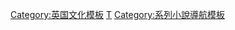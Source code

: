 {{Navbox
|name  = 福爾摩斯小說
|title = [[阿瑟·柯南·道尔]]的《[[夏洛克·福尔摩斯]]》
|image = [[Image:Paget holmes.png|120px]]
|listclass = hlist
|bodyclass = hlist
| above = 
* [[福尔摩斯探案|探案集]]
* {{tsl|en|Adaptations of Sherlock Holmes|歇洛克·福爾摩斯改编作品|改编作品}}
* {{tsl|en|Popular culture references to Sherlock Holmes|歇洛克·福爾摩斯大眾文化|大众文化}}

|group1 = 小说
|list1 =
* [[血字的研究]]（1887）
* [[四签名]]（1890）
* [[巴斯克維爾的獵犬]]（1902）
* [[恐怖谷 (福爾摩斯)|恐怖谷]]（1915）

|group2 = 故事集
|list2 =
* [[福爾摩斯辦案記]]（1892）
* [[福爾摩斯回憶錄]]（1894）
* [[福爾摩斯歸來記]]（1905）
* [[最后致意]]（1917）
* [[福爾摩斯檔案簿]]（1927）

|group3 = 人物
|list3 = 
* [[歇洛克·福尔摩斯|-{zh-hans:歇洛克·福尔摩斯; zh-tw:夏洛克·福爾摩斯;}-]]
*  [[迈克罗夫特·福尔摩斯]]
*  [[約翰·華生]]
*  [[雷斯垂德探長]]
*  [[賽巴斯丁·莫蘭]]
*  [[詹姆斯·莫里亚蒂教授]]
*  [[艾琳·艾德勒]]
*  [[瑪麗·摩斯坦]]
* {{tsl|en|Baker Street Irregulars|貝克街業餘偵探}}
* {{tsl|en|Minor Sherlock Holmes characters|福爾摩斯探案其他人物|其他人物}}
**  [[哈德遜夫人]]
** {{tsl|pt|Tobias Gregson|托比亞斯·葛雷格森}}

|group4 = 未收录故事
|list4 =
* "[[消失的特別列車]]" <!-- http://lib.ocu.edu.tw/ct.asp?ctNode=209&xItem=577567&mp=1 -->
* "{{tsl|en|How Watson Learned the Trick|華生學手藝}}" <!-- http://www.bbc.co.uk/ukchina/trad/uk_life/2014/10/141002_ent_sherlock_mini  --> <!-- http://article.wn.com/view/WNATd5cf7996710c9bae82f33b490517828d/ -->

|group5 = 列表
|list5 =
* {{tsl|en|List of time and places in cases of Sherlock Holmes|福尔摩斯探案事发时间及地点列表|書中時間及地點}}
* {{tsl|en|List of detectives, constables, and agents in Sherlock Holmes|福爾摩斯探案偵探,警員和探員人物列表|調查人員}}

|group6 = 虚构事物
|list6 =
* [[貝克街221號B]]
* {{tsl|en|Baritsu|巴流劍術}}<!-- 源生自真實世界的 {{tsl|en|bartitsu|巴頓劍術}}-->
* [[第歐根尼俱樂部]]
* “{{tsl|en|The Dynamics of an Asteroid|小行星的動力學}}”
* “{{tsl|en|A Treatise on the Binomial Theorem|探討二項式定理的論文}}”

|group7 = 相关主题
|list7 =
* [[Sherlockian game]]
* [[Sherlockiana]]
* [[福爾摩斯紀念館]]
* [[The Sherlock Holmes]]
* [[List of Holmesian studies|Holmesian studies]]
* “{{le|赤裸是一种最好的伪装|Naked Is the Best Disguise}}”

| belowstyle = font-weight: bold; |
| below =
* {{Icon|Category}} [[:Category:歇洛克·福尔摩斯|分類]]
* {{Icon|Portal}} [[Portal:夏洛克·福尔摩斯|主題]]

}}<noinclude>
{{DEFAULTSORT:Sherlock Holmes}}
[[Category:英国文化模板]]
[[Category:福爾摩斯探案|T]]
[[Category:系列小說導航模板]]
</noinclude>